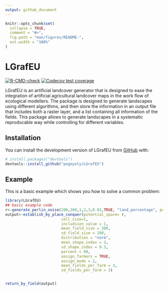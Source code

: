 ```yaml
---
output: github_document
---
```


<!-- README.md is generated from README.Rmd. Please edit that file -->

```r
knitr::opts_chunk$set(
  collapse = TRUE,
  comment = "#>",
  fig.path = "man/figures/README-",
  out.width = "100%"
)
```

# LGrafEU

<!-- badges: start -->
[![R-CMD-check](https://github.com/pogoyoly/LGrafEU/actions/workflows/R-CMD-check.yaml/badge.svg)](https://github.com/pogoyoly/LGrafEU/actions/workflows/R-CMD-check.yaml)
[![Codecov test coverage](https://codecov.io/gh/pogoyoly/LGrafEU/branch/master/graph/badge.svg)](https://app.codecov.io/gh/pogoyoly/LGrafEU?branch=master)
<!-- badges: end -->

LGrafEU is an artificial landcover generator that is designed to ease the integration of artificial agricultural landcover maps in the work flow of ecological modellers. The package is designed to generate landscapes using different algorithms, and then store the information in an output file that includes both a raster layer, and a list containing all information of the fields. This package allows to  generate landscapes in a systematic reproducable  way while controlling for different variables.  

## Installation

You can install the development version of LGrafEU from [GitHub](https://github.com/) with:

``` r
# install.packages("devtools")
devtools::install_github("pogoyoly/LGrafEU")
```

## Example

This is a basic example which shows you how to solve a common problem:

```r
library(LGrafEU)
## basic example code
r<-generate_perlin_noise(200,200,1,2,3,0.01,TRUE, "land_percentage", percetange = 90)
output<-establish_by_place_conquer(potential_space= r,
                         cell_size=1,
                         includsion_value = 1,
                         mean_field_size = 300,
                         sd_field_size = 100,
                         distribution = "norm",
                         mean_shape_index = 3,
                         sd_shape_index = 0.3,
                         percent = 90,
                         assign_farmers = TRUE,
                         assign_mode = 2,
                         mean_fields_per_farm = 3,
                         sd_fields_per_farm = 3)


return_by_field(output)

```

